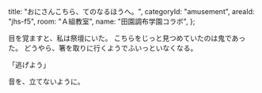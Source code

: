 
  title: "おにさんこちら、てのなるほうへ。",
  categoryId: "amusement",
  areaId: "jhs-f5",
  room: "Ａ組教室",
  name: "田園調布学園コラボ",
};

目を覚ますと、私は祭壇にいた。
こちらをじっと見つめていたのは鬼であった。
どうやら、箸を取りに行くようでふいっといなくなる。

「逃げよう」

音を、立てないように。
